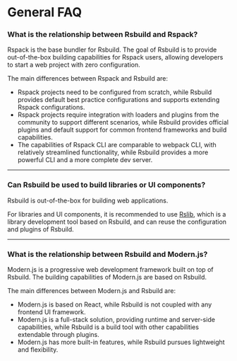 # General FAQ

### What is the relationship between Rsbuild and Rspack?

Rspack is the base bundler for Rsbuild. The goal of Rsbuild is to provide out-of-the-box building capabilities for Rspack users, allowing developers to start a web project with zero configuration.

The main differences between Rspack and Rsbuild are:

- Rspack projects need to be configured from scratch, while Rsbuild provides default best practice configurations and supports extending Rspack configurations.
- Rspack projects require integration with loaders and plugins from the community to support different scenarios, while Rsbuild provides official plugins and default support for common frontend frameworks and build capabilities.
- The capabilities of Rspack CLI are comparable to webpack CLI, with relatively streamlined functionality, while Rsbuild provides a more powerful CLI and a more complete dev server.

---

### Can Rsbuild be used to build libraries or UI components?

Rsbuild is out-of-the-box for building web applications.

For libraries and UI components, it is recommended to use [Rslib](https://github.com/web-infra-dev/rslib), which is a library development tool based on Rsbuild, and can reuse the configuration and plugins of Rsbuild.

---

### What is the relationship between Rsbuild and Modern.js?

Modern.js is a progressive web development framework built on top of Rsbuild. The building capabilities of Modern.js are based on Rsbuild.

The main differences between Modern.js and Rsbuild are:

- Modern.js is based on React, while Rsbuild is not coupled with any frontend UI framework.
- Modern.js is a full-stack solution, providing runtime and server-side capabilities, while Rsbuild is a build tool with other capabilities extendable through plugins.
- Modern.js has more built-in features, while Rsbuild pursues lightweight and flexibility.
